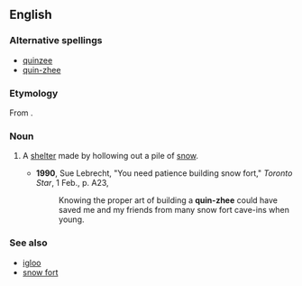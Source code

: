 {{wikipedia}}
==English==

===Alternative spellings===
*[[quinzee]]
*[[quin-zhee]]

===Etymology===
From {{etyl|den}} {{term|||in the shelter|tr=kóézhii}}.

===Noun===
{{en-noun}}

# {{Canada}} A [[shelter]] made by hollowing out a pile of [[snow]].
#*'''1990''', Sue Lebrecht, "You need patience building snow fort," ''Toronto Star'', 1 Feb., p. A23,
#*:Knowing the proper art of building a '''quin-zhee''' could have saved me and my friends from many snow fort cave-ins when young.

===See also===
*[[igloo]]
*[[snow fort]]